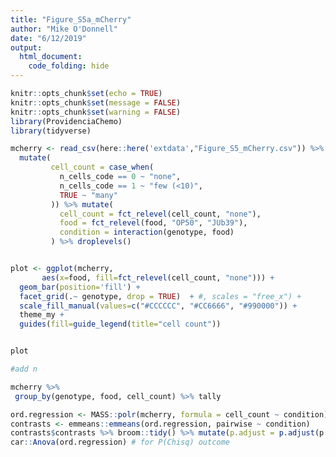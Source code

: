 ```yaml
---
title: "Figure_S5a_mCherry"
author: "Mike O'Donnell"
date: "6/12/2019"
output: 
  html_document:
    code_folding: hide
---
```


```r
knitr::opts_chunk$set(echo = TRUE)
knitr::opts_chunk$set(message = FALSE)
knitr::opts_chunk$set(warning = FALSE)
library(ProvidenciaChemo)
library(tidyverse)
```

```r

mcherry <- read_csv(here::here('extdata',"Figure_S5_mCherry.csv")) %>% 
  mutate(
         cell_count = case_when(
           n_cells_code == 0 ~ "none",
           n_cells_code == 1 ~ "few (<10)",
           TRUE ~ "many"
         )) %>% mutate(
           cell_count = fct_relevel(cell_count, "none"),
           food = fct_relevel(food, "OP50", "JUb39"),
           condition = interaction(genotype, food)
         ) %>% droplevels()


plot <- ggplot(mcherry,
       aes(x=food, fill=fct_relevel(cell_count, "none"))) +
  geom_bar(position='fill') +
  facet_grid(.~ genotype, drop = TRUE)  + #, scales = "free_x") +
  scale_fill_manual(values=c("#CCCCCC", "#CC6666", "#990000")) +
  theme_my +
  guides(fill=guide_legend(title="cell count"))


plot

#add n

mcherry %>%
 group_by(genotype, food, cell_count) %>% tally

ord.regression <- MASS::polr(mcherry, formula = cell_count ~ condition)
contrasts <- emmeans::emmeans(ord.regression, pairwise ~ condition)
contrasts$contrasts %>% broom::tidy() %>% mutate(p.adjust = p.adjust(p.value, method = "bonf"))
car::Anova(ord.regression) # for P(Chisq) outcome

```

